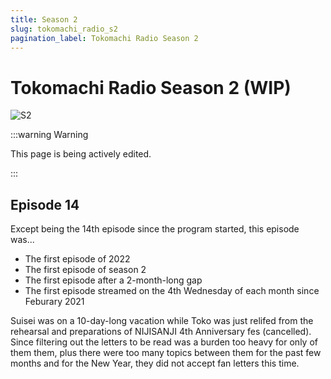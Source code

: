 ```yaml
---
title: Season 2
slug: tokomachi_radio_s2
pagination_label: Tokomachi Radio Season 2
---
```



# Tokomachi Radio Season 2 (WIP)

![S2](./assets/top_s2.jpg)

:::warning Warning

This page is being actively edited.

:::

## Episode 14

<Date D="2022-01-26" />

> <YTLink Id="a4GYz0rcqyM" />

Except being the 14th episode since the program started, this episode was...

- The first episode of 2022
- The first episode of season 2
- The first episode after a 2-month-long gap
- The first episode streamed on the 4th Wednesday of each month since Feburary 2021

Suisei was on a 10-day-long vacation while Toko was just relifed from the rehearsal and preparations of NIJISANJI 4th Anniversary fes (cancelled). Since filtering out the letters to be read was a burden too heavy for only of them them, plus there were too many topics between them for the past few months and for the New Year, they did not accept fan letters this time.
